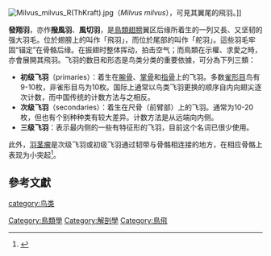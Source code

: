 [[File:Milvus_milvus_R(ThKraft).jpg|right]]（''Milvus milvus''），可見其翼尾的飛羽。]]

'''發翔羽'''，亦作'''撥風羽'''、'''風切羽'''，是[[鳥類|鳥類]][[翅膀|翅膀]]翼区后缘所着生的一列又長、又坚韧的强大羽毛。位於翅膀上的叫作「飛羽」，而位於尾部的叫作「舵羽」。這些羽毛牢固“锚定”在骨骼后缘。在振翅时整体挥动，拍击空气；而鳥類在示權、求愛之時，亦會展開其飛羽。飞羽的数目和形态是鸟类分类的重要依據，可分為下列三類：
* '''初级飞羽'''（primaries）：着生在[[腕骨|腕骨]]、[[掌骨|掌骨]]和[[指骨|指骨]]上的飞羽。多数[[雀形目|雀形目]]鸟有9-10枚，非雀形目鸟为10枚。国际上通常以鸟类飞羽更换的顺序自内向翅尖逐次计数，而中国传统的计数方法与之相反。
* '''次级飞羽'''（secondaries）：着生在尺骨（前臂部）上的飞羽。通常为10-20枚，但也有个别种种类有较大差异。计数方法是从远端向内侧。
* '''三级飞羽'''：表示最内侧的一些有特征形的飞羽，目前这个名词已很少使用。

此外，[[羽茎瘤|羽茎瘤]]是次级飞羽或初级飞羽通过韧带与骨骼相连接的地方，在相应骨骼上表现为小突起<ref name="sd">{{cite news |publisher=ScienceDaily |date=2007-09-20 |url=http://www.sciencedaily.com/releases/2007/09/070920145402.htm |title=Velociraptor Had Feathers |language=en |accessdate=2019-03-07 |archive-date=2017-07-07 |archive-url=https://web.archive.org/web/20170707064523/https://www.sciencedaily.com/releases/2007/09/070920145402.htm |dead-url=no }}</ref>。

==參考文獻==
{{reflist}}

[[Category:鳥類學|Category:鳥類學]]
[[Category:解剖學|Category:解剖學]]
[[category:鸟类|category:鸟类]]
[[Category:鳥飛|Category:鳥飛]]